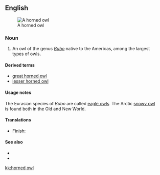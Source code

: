 ==English==
[[Image:Bubo virginianusDO1908P01CA.JPG|thumb|A horned owl]]

===Noun===
{{en-noun|sg=[[horned]] [[owl]]}}

# An owl of the genus ''[[Bubo]]'' native to the Americas, among the largest types of owls.

====Derived terms====
* [[great horned owl]]
* [[lesser horned owl]]

====Usage notes====
The Eurasian species of ''Bubo'' are called [[eagle owl|eagle owls]]. The Arctic [[snowy owl]] is found both in the Old and New World.

====Translations====
{{trans-top|New World member of the genus ''Bubo''}}
* Finish: {{t|fi|huuhkaja}}
{{trans-mid}}
{{trans-bottom}}

====See also====
* {{pedialite}}
* {{specieslite|Bubo}}

[[kk:horned owl]]